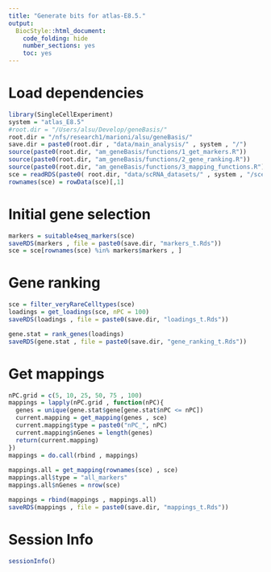 ```yaml
---
title: "Generate bits for atlas-E8.5."
output:
  BiocStyle::html_document:
    code_folding: hide
    number_sections: yes
    toc: yes  
---
```

# Load dependencies

```r

library(SingleCellExperiment)
system = "atlas_E8.5"
#root.dir = "/Users/alsu/Develop/geneBasis/"
root.dir = "/nfs/research1/marioni/alsu/geneBasis/"
save.dir = paste0(root.dir , "data/main_analysis/" , system , "/")
source(paste0(root.dir, "am_geneBasis/functions/1_get_markers.R"))
source(paste0(root.dir, "am_geneBasis/functions/2_gene_ranking.R"))
source(paste0(root.dir, "am_geneBasis/functions/3_mapping_functions.R"))
sce = readRDS(paste0( root.dir, "data/scRNA_datasets/" , system , "/sce_" , system , ".Rds"))
rownames(sce) = rowData(sce)[,1]

```

# Initial gene selection

```r


markers = suitable4seq_markers(sce)
saveRDS(markers , file = paste0(save.dir, "markers_t.Rds"))
sce = sce[rownames(sce) %in% markers$markers , ]


```

# Gene ranking

```r


sce = filter_veryRareCelltypes(sce)
loadings = get_loadings(sce, nPC = 100)
saveRDS(loadings , file = paste0(save.dir, "loadings_t.Rds"))

gene.stat = rank_genes(loadings)  
saveRDS(gene.stat , file = paste0(save.dir, "gene_ranking_t.Rds"))


```

# Get mappings

```r


nPC.grid = c(5, 10, 25, 50, 75 , 100)
mappings = lapply(nPC.grid , function(nPC){
  genes = unique(gene.stat$gene[gene.stat$nPC <= nPC])
  current.mapping = get_mapping(genes , sce)
  current.mapping$type = paste0("nPC_", nPC)
  current.mapping$nGenes = length(genes)
  return(current.mapping)
})
mappings = do.call(rbind , mappings)
  
mappings.all = get_mapping(rownames(sce) , sce)
mappings.all$type = "all_markers"
mappings.all$nGenes = nrow(sce)

mappings = rbind(mappings , mappings.all)
saveRDS(mappings , file = paste0(save.dir, "mappings_t.Rds"))


```


# Session Info

```r
sessionInfo()
```
